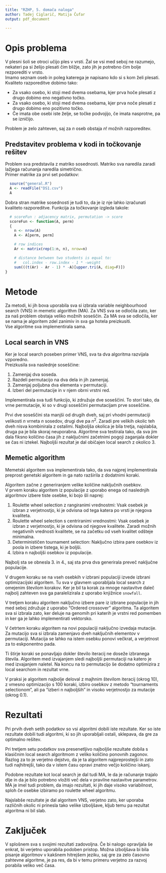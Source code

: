 ```yaml
---
title: "RZHP, 5. domača naloga"
author: Tadej Ciglarič, Matija Čufar
output: pdf_document

---
```


# Opis problema

V plesni šoli se otroci učijo ples v vrsti. Žal se vsi med seboj ne razumejo,
nekateri pa si želijo plesati čim bližje, zato jih je potrebno čim bolje
rezporediti v vrsto.  
Imamo seznam oseb in poleg katerega je napisano kdo si s kom želi plesati.
Kvaliteto razporeditve dobimo tako:

* Za vsako osebo, ki stoji med dvema osebama, kjer prva hoče plesati z drugo
  dobimo eno negativno točko.
* Za vsako osebo, ki stoji med dvema osebama, kjer prva noče plesati z drugo
  dobimo eno pozitivno točko.
* Če imata obe osebi iste želje, se točke podvojijo, če imata nasprotne, pa se
  izničijo.
  
Problem je zelo zahteven, saj za $n$ oseb obstaja $n!$ možnih razporeditev.  

## Predstavitev problema v kodi in točkovanje rešitev

Problem sva predstavila z matriko sosednosti. Matriko sva naredila zaradi
lažjega računanja naredila simetrično.  
Primer matrike za prvi set podatkov:  
```r
  source("general.R")
  A <- readFile("DS1.csv")
  A
```
  
Dobra stran matrike sosednosti je tudi to, da je iz nje lahko izračunati
kvaliteto razporeditve. Funkcija za točkovanje izgleda takole:  
```r
  # scoreFun : adjacency matrix, permutation -> score
  scoreFun <- function(A, perm)
  {
    n <- nrow(A)
    A <- A[perm, perm]

    # row indices
    Ar <- matrix(rep(1:n, n), nrow=n)

    # distance between two students is equal to:
    #   col.index - row.index - 1 * -weight
    sum(((t(Ar) - Ar - 1) * -A)[upper.tri(A, diag=F)])
}
```

\newpage

# Metode

Za metodi, ki jih bova uporabila sva si izbrala variable neighbourhood search
(VNS) in memetic algorithm (MA). Za VNS sva se odločila zato, ker za naš
problem obstaja veliko možnih soseščin. Za MA sva se odločila, ker se nama je
algoritem zdel zanimiv in sva ga hotela preizkusiti.  
Vse algoritme sva implementirala sama.

## Local search in VNS

Ker je local search poseben primer VNS, sva ta dva algoritma razvijala
vzporedno.  
Preizkusila sva naslednje soseščine:  

1. Zamenjaj dva soseda.
2. Razdeli permutacijo na dva dela in jih zamenjaj.
3. Zamenjaj poljubna dva elementa v permutaciji.
4. Izberi del permutacije in v njem obrni vrstni red.

Implementirala sva tudi funkcijo, ki združuje dve soseščini. To stori tako, da
vrne permutacije, ki so v drugi soseščini permutacijam prve soseščine.  

Prvi dve soseščini sta manjši od drugih dveh, saj pri vhodni permutaciji
velikosti $n$ vrneta $n$ sosedov, drugi dve pa $n^2$. Zaradi pre velikih okolic
teh dveh nisva kombinirala z ostalimi.
Najboljša okolica je bila tretja, najslabša, druga pa je bila skoraj neuporabna.
Algoritme sva testirala tako, da sva jim dala fiksno količino časa jih z
naključnimi začetnimi pogoji zaganjala dokler se čas ni iztekel. Najboljši
rezultat je dal običajen local search z okolico 3.

## Memetic algorithm

Memetski algoritem sva implementirala tako, da sva najprej implementirala
preprost genetski algoritem in ga nato razširila z dodatnimi koraki.  

Algoritem začne z generiranjem velike količine naključnih osebkov.  
V prvem koraku algoritem iz populacije z uporabo enega od naslednjih algoritmov
izbere tiste osebke, ki bojo šli naprej:

1. Roulette wheel selection z rangiranimi vrednostmi: Vsak osebek je izbran z
   verjetnostjo, ki je odvisna od tega katera po vrsti je njegova kvaliteta.
2. Roulette wheel selection s centriranimi vrednostmi: Vsak osebek je izbran z
   verjetnostjo, ki je odvisna od njegove kvalitete. Zaradi možnih negativnih
   vrednosti kvalitete, se na začetku od vseh kvalitet odšteje minimalna.
3. Determinističen tournament selection: Naključno izbira pare osebkov iz poola
   in izbere tistega, ki je boljši.
4. Izbira n najboljši osebkov iz populacije.

Najbolj sta se obnesla 3. in 4., saj sta prva dva generirala preveč naključne
populacije.  

V drugem koraku se na vseh osebkih v izbrani populaciji izvede izbrani
optimizacijski algoritem. Tu sva v glavnem uporabljala local search z omejenim
številom korakov. Ker je bil ta korak za mnoge nastavitve daleč najbolj
zahteven sva ga paralelizirala z uporabo knjižnice `snowfall`.  

V tretjem koraku algoritem naključno izbere pare iz izbrane populacije in jih
med seboj združuje z uporabo "Ordered crossover" algoritma. Ta algoritem sva si
izbrala zato, ker deluje na genomih pri katerih je vrstni red pomemben in ker
ga je lahko implementirati vektorsko.

V četrtem koraku algoritem na novi populaciji naključno izvedaja mutacije.
Za mutacijo sva si izbrala zamenjavo dveh naključnih elementov v permutaciji.
Mutacija se lahko na istem osebku ponovi večkrat, a verjetnost za to
eskponentno pada.

Ti štirje koraki se ponavljajo dokler število iteracij ne doseže izbranega
števila. Algoritem med izvajanjem sledi najboljši permutaciji na katero je med
izvajanjem naletel. Na koncu na to permutacijo še dodatno optimizira z local
searchom in rezultat vrne.

V praksi je algoritem najbolje deloval z majhnim številom iteracij (okrog 10),
z vmesno optimizacijo s 100 koraki, izbiro osebkov z metodo "tournaments
selectionom", ali pa "izberi n najboljših" in visoko verjetnostjo za mutacije
(okrog 0.1).

# Rezultati

Pri prvih dveh setih podatkov so vsi algoritmi dobili iste rezultate. Ker so
iste rezultate dobili tudi algoritmi, ki so jih uporabljali ostali, sklepava,
da gre za optimalno rešitev.  

Pri tretjem setu podatkov sva presenetljivo najboljše rezultate dobila s
klasičnim local search algoritmom z veliko količino ponovnih zagonov. Razlog za
to je verjetno dejstvo, da je ta algoritem najpreprostejši in zato tudi
najhitrejši, tako da v istem času opravi znatno večjo količino iskanj.  

Podobne rezultate kot local search je dal tudi MA, le da je računanje trajalo
dlje in da je bilo potrebno vložiti več dela v pravilne nastavitve parametrov.
MA je imel tudi problem, da imajo rezultati, ki jih daje visoko variabilnost,
sploh če osebke izbiramo po roulette wheel algoritmu.  

Najslabše rezultate je dal algoritem VNS, verjetno zato, ker uporaba različnih
okolic ni prinesla tako velike izboljšave, kljub temu pa rezultat algoritma ni
bil slab.

# Zaključek

V splošnem sva s svojimi rezultati zadovoljna. Če bi nalogo opravljala še
enkrat, bi verjetno uporabila podoben pristop. Možna izboljšava bi bila pisanje
algoritmov v kakšnem hitrejšem jeziku, saj gre za zelo časovno zahtevne
algoritme, je pa res, da bi v temu primeru verjetno za razvoj porabila veliko
več časa.
